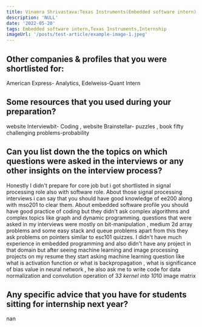 ```yaml
---
title: Vinamra Shrivastava:Texas Instruments(Embedded software intern)
description: 'NULL' 
date: '2022-05-20'
tags: Embedded software intern,Texas Instruments,Internship
imageUrl: '/posts/test-article/example-image-1.jpeg'
---
```


## Other companies & profiles that you were shortlisted for:
American Express- Analytics,  Edelweiss-Quant Intern

## Some resources that you used during your preparation?
website Interviewbit- Coding , website Brainstellar- puzzles , book fifty challenging problems-probability 

## Can you list down the the topics on which questions were asked in the interviews or any other insights on the interview process?
Honestly I didn't prepare for core job but i got shortlisted in signal processing role also with software role. About those signal processing interviews i can say that you should have good knowledge of ee200 along with mso201 to clear them.
About embedded software profile you should have good practice of coding but they didn't ask complex algorithms and complex topics like graph and dynamic programming. 
questions that were asked in my interviews were mostly on bit-manipulation , medium 2d array problems and some easy stack and queue problems apart from this they ask problems on pointers similar to esc101 quizzes.
I didn't have much experience in embedded programming and also didn't have any project in that domain but after seeing machine learning and image processing projects on my resume they start asking machine learning question like what is activation function or what is backpropagation , what is significance of bias value in neural network , he also ask me to write code for data normalization and convolution operation of 3*3 kernel into 10*10 image matrix
## Any specific advice that you have for students sitting for internship next year?
nan

